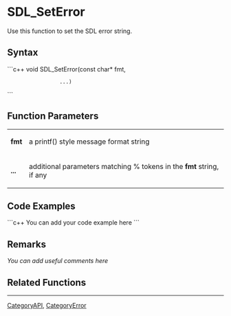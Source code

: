 <!-- pragma section-numbers off -->
<!-- pragma disable-camelcase -->

= SDL_SetError =
Use this function to set the SDL error string.


== Syntax ==
```c++
void SDL_SetError(const char* fmt, 
                  ...)
```

== Function Parameters ==
{|
|'''fmt'''
|a printf() style message format string
|-
|'''...'''
|additional parameters matching % tokens in the '''fmt''' string, if any
|}

== Code Examples ==
```c++
You can add your code example here
```

== Remarks ==
''You can add useful comments here''

== Related Functions ==

----
[[CategoryAPI]], [[CategoryError]]
